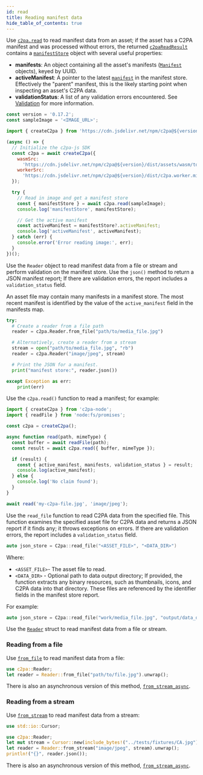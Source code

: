 ```yaml
---
id: read
title: Reading manifest data
hide_table_of_contents: true
---
```



<Tabs groupId="programming-lang">

<TabItem value="js" label="JavaScript" default>

Use [`c2pa.read`](../../docs/js-sdk/api/c2pa.c2pa#methods) to read manifest data from an asset; if the asset has a C2PA manifest and was processed without errors, the returned [`c2paReadResult`](../../docs/js-sdk/api/c2pa.c2pareadresult) contains a [`manifestStore`](../../docs/js-sdk/api/c2pa.c2pareadresult.manifeststore) object with several useful properties:

- **manifests**: An object containing all the asset's manifests ([`Manifest`](../../docs/js-sdk/api/c2pa.manifest) objects), keyed by UUID.
- **activeManifest**: A pointer to the latest [`manifest`](../../docs/js-sdk/api/c2pa.manifest) in the manifest store. Effectively the "parent" manifest, this is the likely starting point when inspecting an asset's C2PA data.
- **validationStatus**: A list of any validation errors encountered. See [Validation](../../docs/js-sdk/guides/validation) for more information.

```js
const version = '0.17.2';
const sampleImage = '<IMAGE_URL>';

import { createC2pa } from 'https://cdn.jsdelivr.net/npm/c2pa@${version}/+esm';

(async () => {
  // Initialize the c2pa-js SDK
  const c2pa = await createC2pa({
    wasmSrc:
      'https://cdn.jsdelivr.net/npm/c2pa@${version}/dist/assets/wasm/toolkit_bg.wasm',
    workerSrc:
      'https://cdn.jsdelivr.net/npm/c2pa@${version}/dist/c2pa.worker.min.js',
  });

  try {
    // Read in image and get a manifest store
    const { manifestStore } = await c2pa.read(sampleImage);
    console.log('manifestStore', manifestStore);

    // Get the active manifest
    const activeManifest = manifestStore?.activeManifest;
    console.log('activeManifest', activeManifest);
  } catch (err) {
    console.error('Error reading image:', err);
  }
})();
```

</TabItem>

<TabItem value="python" label="Python">

Use the `Reader` object to read manifest data from a file or stream and perform validation on the manifest store. Use the `json()` method to return a JSON manifest report; If there are validation errors, the report includes a `validation_status` field.

An asset file may contain many manifests in a manifest store. The most recent manifest is identified by the value of the `active_manifest` field in the manifests map.

```py
try:
  # Create a reader from a file path
  reader = c2pa.Reader.from_file("path/to/media_file.jpg")

  # Alternatively, create a reader from a stream
  stream = open("path/to/media_file.jpg", "rb")
  reader = c2pa.Reader("image/jpeg", stream)

  # Print the JSON for a manifest.
  print("manifest store:", reader.json())

except Exception as err:
    print(err)
```

</TabItem>

<TabItem value="node" label="Node.js">

Use the `c2pa.read()` function to read a manifest; for example:

```ts
import { createC2pa } from 'c2pa-node';
import { readFile } from 'node:fs/promises';

const c2pa = createC2pa();

async function read(path, mimeType) {
  const buffer = await readFile(path);
  const result = await c2pa.read({ buffer, mimeType });

  if (result) {
    const { active_manifest, manifests, validation_status } = result;
    console.log(active_manifest);
  } else {
    console.log('No claim found');
  }
}

await read('my-c2pa-file.jpg', 'image/jpeg');
```

</TabItem>

<TabItem value="cpp" label="C++">

Use the `read_file` function to read C2PA data from the specified file. This function examines the specified asset file for C2PA data and returns a JSON report if it finds any; it throws exceptions on errors. If there are validation errors, the report includes a `validation_status` field.

```cpp
auto json_store = C2pa::read_file("<ASSET_FILE>", "<DATA_DIR>")
```

Where:

- `<ASSET_FILE>`- The asset file to read.
- `<DATA_DIR>` - Optional path to data output directory; If provided, the function extracts any binary resources, such as thumbnails, icons, and C2PA data into that directory. These files are referenced by the identifier fields in the manifest store report.

For example:

```cpp
auto json_store = C2pa::read_file("work/media_file.jpg", "output/data_dir")
```

</TabItem>

<TabItem value="rust" label="Rust">

Use the [`Reader`](https://docs.rs/c2pa/latest/c2pa/struct.Reader.html) struct to read manifest data from a file or stream.

### Reading from a file

Use [`from_file`](https://docs.rs/c2pa/latest/c2pa/struct.Reader.html#method.from_file) to read manifest data from a file:

```rs
use c2pa::Reader;
let reader = Reader::from_file("path/to/file.jpg").unwrap();
```

There is also an asynchronous version of this method, [`from_stream_async`](https://docs.rs/c2pa/latest/c2pa/struct.Reader.html#method.from_file_async).

### Reading from a stream

Use [`from_stream`](https://docs.rs/c2pa/latest/c2pa/struct.Reader.html#method.from_stream) to read manifest data from a stream:

```rs
use std::io::Cursor;

use c2pa::Reader;
let mut stream = Cursor::new(include_bytes!("../tests/fixtures/CA.jpg"));
let reader = Reader::from_stream("image/jpeg", stream).unwrap();
println!("{}", reader.json());
```

There is also an asynchronous version of this method, [`from_stream_async`](https://docs.rs/c2pa/latest/c2pa/struct.Reader.html#method.from_stream_async).

</TabItem>

</Tabs>
